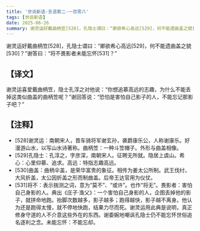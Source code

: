 ```yaml
---
title: '世说新语-言语第二-一百零八'
tags: [世说新语]
date: 2025-06-26
summary: 谢灵运好戴曲柄笠[528]，孔隐士谓曰：“卿欲希心高远[529]，何不能遗曲盖之貌[530]？
---
```


谢灵运好戴曲柄笠[528]，孔隐士谓曰：“卿欲希心高远[529]，何不能遗曲盖之貌[530]？”谢答曰：“将不畏影者未能忘怀[531]？”

## 【译文】

谢灵运喜爱戴曲柄笠，隐士孔淳之对他说：“你想追慕高远的志趣，为什么不能丢掉这类似曲盖的曲柄笠呢？”谢回答说：“恐怕是害怕自己影子的人，不能忘记那影子吧？”

## 【注释】

- [528]谢灵运：南朝宋人，晋车骑将军谢玄孙，袭爵康乐公，人称谢康乐。好漫游山水，以写山水诗著称。曲柄笠：一种斗笠帽子。外形与曲盖相像。
- [529]孔隐士：孔淳之，字彦深，南朝宋人。征聘无所就。隐居上虞山。希心：心里仰慕、追求。高远：特指志趣高远。
- [530]曲盖：曲柄伞盖，是荣华富贵的象征。相传为姜太公所制。武王伐纣，大风折盖，太公因折盖之形而制曲盖。后帝王达官用为仪仗。
- [531]将不：表示揣测之词，意为“莫不”、“或许”。也作“将无”。畏影者：害怕自己身影的人。典出《庄子·渔父》：一个害怕自己身影的人，企图丢掉他的影子，就拼命地跑。抬脚次数越多，影子越多；跑得越快，影子越不离身。他认为还是跑得太慢，就不停地快跑，结果力尽而死。谢灵运用此典是说明，真正修身守道的人不介意这些外在的东西。谢委婉地嘲讽孔隐士仍不能忘怀世俗追名逐利之念。未能忘怀：不能忘却。

